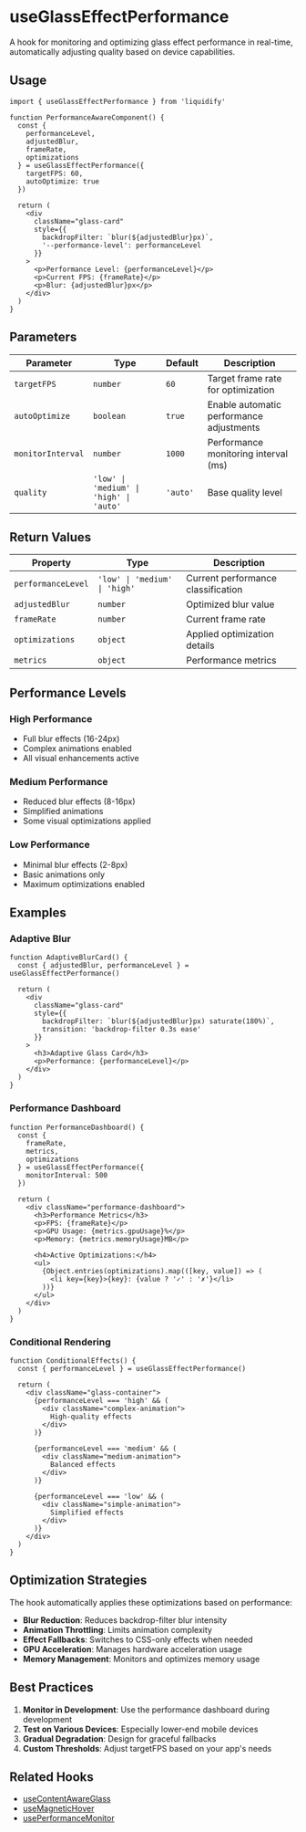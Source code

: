 # useGlassEffectPerformance

A hook for monitoring and optimizing glass effect performance in real-time, automatically adjusting quality based on device capabilities.

## Usage

```tsx
import { useGlassEffectPerformance } from 'liquidify'

function PerformanceAwareComponent() {
  const { 
    performanceLevel, 
    adjustedBlur, 
    frameRate, 
    optimizations 
  } = useGlassEffectPerformance({
    targetFPS: 60,
    autoOptimize: true
  })

  return (
    <div 
      className="glass-card"
      style={{ 
        backdropFilter: `blur(${adjustedBlur}px)`,
        '--performance-level': performanceLevel 
      }}
    >
      <p>Performance Level: {performanceLevel}</p>
      <p>Current FPS: {frameRate}</p>
      <p>Blur: {adjustedBlur}px</p>
    </div>
  )
}
```

## Parameters

| Parameter | Type | Default | Description |
|-----------|------|---------|-------------|
| `targetFPS` | `number` | `60` | Target frame rate for optimization |
| `autoOptimize` | `boolean` | `true` | Enable automatic performance adjustments |
| `monitorInterval` | `number` | `1000` | Performance monitoring interval (ms) |
| `quality` | `'low' \| 'medium' \| 'high' \| 'auto'` | `'auto'` | Base quality level |

## Return Values

| Property | Type | Description |
|----------|------|-------------|
| `performanceLevel` | `'low' \| 'medium' \| 'high'` | Current performance classification |
| `adjustedBlur` | `number` | Optimized blur value |
| `frameRate` | `number` | Current frame rate |
| `optimizations` | `object` | Applied optimization details |
| `metrics` | `object` | Performance metrics |

## Performance Levels

### High Performance
- Full blur effects (16-24px)
- Complex animations enabled
- All visual enhancements active

### Medium Performance  
- Reduced blur effects (8-16px)
- Simplified animations
- Some visual optimizations applied

### Low Performance
- Minimal blur effects (2-8px)
- Basic animations only
- Maximum optimizations enabled

## Examples

### Adaptive Blur

```tsx
function AdaptiveBlurCard() {
  const { adjustedBlur, performanceLevel } = useGlassEffectPerformance()

  return (
    <div 
      className="glass-card"
      style={{ 
        backdropFilter: `blur(${adjustedBlur}px) saturate(180%)`,
        transition: 'backdrop-filter 0.3s ease'
      }}
    >
      <h3>Adaptive Glass Card</h3>
      <p>Performance: {performanceLevel}</p>
    </div>
  )
}
```

### Performance Dashboard

```tsx
function PerformanceDashboard() {
  const { 
    frameRate, 
    metrics, 
    optimizations 
  } = useGlassEffectPerformance({
    monitorInterval: 500
  })

  return (
    <div className="performance-dashboard">
      <h3>Performance Metrics</h3>
      <p>FPS: {frameRate}</p>
      <p>GPU Usage: {metrics.gpuUsage}%</p>
      <p>Memory: {metrics.memoryUsage}MB</p>
      
      <h4>Active Optimizations:</h4>
      <ul>
        {Object.entries(optimizations).map(([key, value]) => (
          <li key={key}>{key}: {value ? '✓' : '✗'}</li>
        ))}
      </ul>
    </div>
  )
}
```

### Conditional Rendering

```tsx
function ConditionalEffects() {
  const { performanceLevel } = useGlassEffectPerformance()

  return (
    <div className="glass-container">
      {performanceLevel === 'high' && (
        <div className="complex-animation">
          High-quality effects
        </div>
      )}
      
      {performanceLevel === 'medium' && (
        <div className="medium-animation">
          Balanced effects
        </div>
      )}
      
      {performanceLevel === 'low' && (
        <div className="simple-animation">
          Simplified effects
        </div>
      )}
    </div>
  )
}
```

## Optimization Strategies

The hook automatically applies these optimizations based on performance:

- **Blur Reduction**: Reduces backdrop-filter blur intensity
- **Animation Throttling**: Limits animation complexity
- **Effect Fallbacks**: Switches to CSS-only effects when needed
- **GPU Acceleration**: Manages hardware acceleration usage
- **Memory Management**: Monitors and optimizes memory usage

## Best Practices

1. **Monitor in Development**: Use the performance dashboard during development
2. **Test on Various Devices**: Especially lower-end mobile devices
3. **Gradual Degradation**: Design for graceful fallbacks
4. **Custom Thresholds**: Adjust targetFPS based on your app's needs

## Related Hooks

- [useContentAwareGlass](/components/use-content-aware-glass)
- [useMagneticHover](/components/use-magnetic-hover)
- [usePerformanceMonitor](/components/use-performance-monitor)